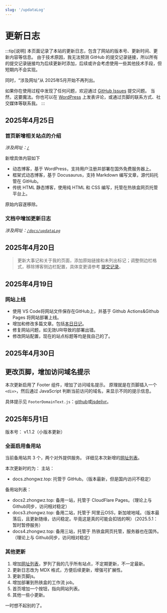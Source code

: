 ```yaml
---
slug: '/updataLog'
---
```

# 更新日志

:::tip[说明]
本页面记录了本站的更新日志，包含了网站的版本号、更新时间、更新内容等信息。
由于技术原因，我无法预测 GitHub 的提交记录链接，所以所有的提交记录链接均为后续更新时添加，后续或许会考虑使用一些其他技术手段，但短期内不会实现。

同时，“涉及网址”从 2025年5月开始不再列出。

如果你在使用过程中发现了任何问题，欢迎通过 [GitHub Issues](https://github.com/CN-zwz/Docs/issues) 提交问题。
当然，这要魔法。你也可以在 [WordPress](https://zhongwz.top) 上发表评论，或通过页脚的联系方式、社交媒体等联系我。
:::

## 2025年4月25日

### 首页新增相关站点的介绍

*涉及网址：[`/`](/)*

新增具体内容如下

- 动态博客，基于 WordPress，支持用户注册并部署在国外免费服务器上。
- 框架式动态博客，基于 Docusaurus，支持 Markdown 编写文章，源代码托管在 GitHub。
- 传统 HTML 静态博客，使用纯 HTML 和 CSS 编写，托管在热铁盒网页托管平台上。

原始内容遂移除。

### 文档中增加更新日志

*涉及网址：[`/docs/updataLog`](/docs/updataLog)*

## 2025年4月20日

> 更新大事记和关于我的页面，添加原始链接和未列出标记；调整侧边栏格式，移除博客侧边栏配置，具体变更请参考 [提交记录][d297167]。

[d297167]:https://github.com/CN-zwz/Docs/commit/d297167bc81d4fa1d8dee8a9bcb4d9351c759ab7

## 2025年4月19日

### 网站上线

- 使用 VS Code将网站文件保存在GitHub上，并基于 Github Actions&Github Pages 将网站部署上线。
- 增加和修改多篇文章。包括[本日日记](/blog/2025/4/19/)。
- 修复网站问题，如无效URl导致的部署出错。
- 修改网站配置，现在的站点标题等均是我自己的了。

## 2025年4月30日

## 更改页脚，增加访问域名提示
本次更新启用了 Footer 组件，增加了访问域名提示。
原理就是在页脚插入一个 `<div>`，然后通过 JavaScript 判断当前访问的域名，来显示不同的提示信息。

具体提示见 ```FooterDomainText.js```：[github](https://github.com/CN-zwz/Docs/blob/master/src/components/FooterDomainText.js)或[jsdelivr](https://cdn.jsdelivr.net/gh/CN-zwz/Docs@master/src/components/FooterDomainText.js)。

## 2025年5月1日

版本号： v1.1.2（小版本更新）

### 全面启用备用站

当前备用站共 3 个，两个对外提供服务。
详细见本次新增的[网址列表](/docs/list)。

本次更新时的为：
主站：
- docs.zhongwz.top: 托管于 GitHub。（版本最新，但是国内访问不稳定）

备用站列表：

- docs2.zhongwz.top: 备用一站，托管于 CloudFlare Pages。（理论上与 Github同步，访问相对稳定）
- docs3.zhongwz.top: 备用二站，托管于 阿里云OSS，新加坡地域。（版本最落后，且更新随缘，访问稳定。毕竟这是真的可能会扣钱的啊）（2025.5.1：暂时暂停服务）
- docs4.zhongwz.top: 备用三站，托管于 热铁盒网页托管，服务器也在国外。（理论上与 Github同步，访问相对稳定）

### 其他更新

1. 增加[网址列表](/docs/list)，罗列了我的几乎所有站点，不定期更新，不一定最新。
2. 更新日志改为 MDX 格式，方便后续更新，增强可扩展性。
3. 更新页脚js。
4. 增加部署到热铁盒的工作流 job。
5. 首页增加一个按钮，指向网站列表。
6. 其他一些小更新。

一时想不起别的了。